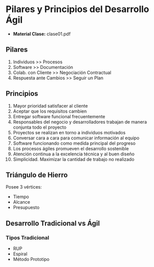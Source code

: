 
# Pilares y Principios del Desarrollo Ágil
- **Material Clase:** <ExternalLink href='/inacap/ti3v23/docs/clase01.pdf'>clase01.pdf</ExternalLink>

## Pilares
1. Individuos >> Procesos
2. Software >> Documentación
3. Colab. con Cliente >> Negociación Contractual
4. Respuesta ante Cambios >> Seguir un Plan

## Principios
1. Mayor prioridad satisfacer al cliente
2. Aceptar que los requisitos cambien
3. Entregar software funcional frecuentemente
4. Responsables del negocio y desarrolladores trabajan de manera conjunta todo el proyecto
5. Proyectos se realizan en torno a individuos motivados
6. Conversar cara a cara para comunicar información al equipo
7. Software funcionando como medida principal del progreso
8. Los procesos ágiles promueven el desarrollo sostenible
9. Atención continua a la excelencia técnica y al buen diseño
10. Simplicidad. Maximizar la cantidad de trabajo no realizado

## Triángulo de Hierro
Posee 3 vértices:

- Tiempo
- Alcance
- Presupuesto

## Desarrollo Tradicional vs Ágil

### Tipos Tradicional
- RUP
- Espiral
- Método Prototipo